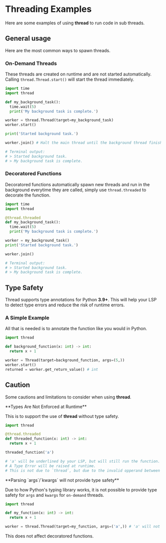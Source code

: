 
# Threading Examples

Here are some examples of using **thread** to run code in sub threads.

## General usage

Here are the most common ways to spawn threads.

### On-Demand Threads
These threads are created on runtime and are not started automatically.
Calling `thread.Thread.start()` will start the thread immediately.

```py
import time
import thread

def my_background_task():
  time.wait(5)
  print('My background task is complete.')

worker = thread.Thread(target=my_background_task)
worker.start()

print('Started background task.')

worker.join() # Halt the main thread until the background thread finishes.

# Terminal output:
# > Started background task.
# > My background task is complete.
```

### Decoratored Functions
Decoratored functions automatically spawn new threads and run in the background everytime they are called,
simply use `thread.threaded` to decorate the function.

```py
import time
import thread

@thread.threaded
def my_background_task():
  time.wait(5)
  print('My background task is complete.')

worker = my_background_task()
print('Started background task.')

worker.join()

# Terminal output:
# > Started background task.
# > My background task is complete.
```

## Type Safety

Thread supports type annotations for Python **3.9+**.
This will help your LSP to detect type errors and reduce the risk of runtime errors.

### A Simple Example
All that is needed is to annotate the function like you would in Python.

```py
import thread

def background_function(x: int) -> int:
  return x + 1

worker = Thread(target=background_function, args=(5,))
worker.start()
returned = worker.get_return_value() # int
```

## Caution

Some cautions and limitations to consider when using **thread**.

<Callout type='warning'>
  **Types Are Not Enforced at Runtime**

  This is to support the use of **thread** without type safety.
  ```py
  import thread

  @thread.threaded
  def threaded_function(x: int) -> int:
    return x + 1

  threaded_function('a')

  # 'a' will be underlined by your LSP, but will still run the function.
  # A Type Error will be raised at runtime.
  # This is not due to `thread`, but due to the invalid opperand between a string and an integer.
  ```
</Callout>

<Callout type='warning'>
  **Parsing `args`/`kwargs` will not provide type safety**

  Due to how Python's typing library works,
  it is not possible to provide type safety for `args` and `kwargs` for `on-demand` threads.

  ```py
  import thread

  def my_function(x: int) -> int:
    return x + 1

  worker = thread.Thread(target=my_function, args=('a',)) # 'a' will not be underlined by LSP.
  ```

  This does not affect decoratored functions.
</Callout>

